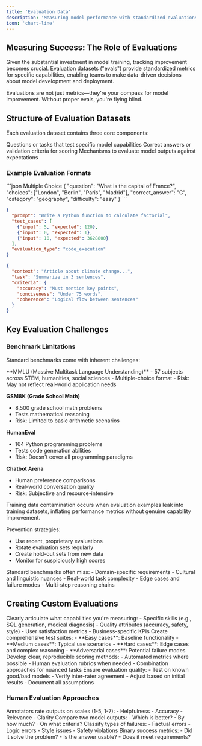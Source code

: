 ```yaml
---
title: 'Evaluation Data'
description: 'Measuring model performance with standardized evaluations and benchmarks'
icon: 'chart-line'
---
```


## Measuring Success: The Role of Evaluations

Given the substantial investment in model training, tracking improvement becomes crucial. Evaluation datasets ("evals") provide standardized metrics for specific capabilities, enabling teams to make data-driven decisions about model development and deployment.

<Note>
Evaluations are not just metrics—they're your compass for model improvement. Without proper evals, you're flying blind.
</Note>

## Structure of Evaluation Datasets

Each evaluation dataset contains three core components:

<CardGroup cols={3}>
<Card title="Test Prompts" icon="message">
  Questions or tasks that test specific model capabilities
</Card>

<Card title="Ground Truth" icon="check-circle">
  Correct answers or validation criteria for scoring
</Card>

<Card title="Scoring Logic" icon="calculator">
  Mechanisms to evaluate model outputs against expectations
</Card>
</CardGroup>

### Example Evaluation Formats

<CodeGroup>
```json Multiple Choice
{
  "question": "What is the capital of France?",
  "choices": ["London", "Berlin", "Paris", "Madrid"],
  "correct_answer": "C",
  "category": "geography",
  "difficulty": "easy"
}
```

```json Open-Ended Generation
{
  "prompt": "Write a Python function to calculate factorial",
  "test_cases": [
    {"input": 5, "expected": 120},
    {"input": 0, "expected": 1},
    {"input": 10, "expected": 3628800}
  ],
  "evaluation_type": "code_execution"
}
```

```json Comparative Evaluation
{
  "context": "Article about climate change...",
  "task": "Summarize in 3 sentences",
  "criteria": {
    "accuracy": "Must mention key points",
    "conciseness": "Under 75 words",
    "coherence": "Logical flow between sentences"
  }
}
```
</CodeGroup>

## Key Evaluation Challenges

### Benchmark Limitations

Standard benchmarks come with inherent challenges:

<Tabs>
<Tab title="Common Benchmarks">
**MMLU (Massive Multitask Language Understanding)**
- 57 subjects across STEM, humanities, social sciences
- Multiple-choice format
- Risk: May not reflect real-world application needs

**GSM8K (Grade School Math)**
- 8,500 grade school math problems
- Tests mathematical reasoning
- Risk: Limited to basic arithmetic scenarios

**HumanEval**
- 164 Python programming problems
- Tests code generation abilities
- Risk: Doesn't cover all programming paradigms

**Chatbot Arena**
- Human preference comparisons
- Real-world conversation quality
- Risk: Subjective and resource-intensive
</Tab>

<Tab title="Contamination Risks">
<Warning>
Training data contamination occurs when evaluation examples leak into training datasets, inflating performance metrics without genuine capability improvement.
</Warning>

Prevention strategies:
- Use recent, proprietary evaluations
- Rotate evaluation sets regularly
- Create hold-out sets from new data
- Monitor for suspiciously high scores
</Tab>

<Tab title="Coverage Gaps">
Standard benchmarks often miss:
- Domain-specific requirements
- Cultural and linguistic nuances
- Real-world task complexity
- Edge cases and failure modes
- Multi-step reasoning chains
</Tab>
</Tabs>

## Creating Custom Evaluations

<Steps>
<Step title="Define Evaluation Objectives">
Clearly articulate what capabilities you're measuring:
- Specific skills (e.g., SQL generation, medical diagnosis)
- Quality attributes (accuracy, safety, style)
- User satisfaction metrics
- Business-specific KPIs
</Step>

<Step title="Design Test Cases">
Create comprehensive test suites:
- **Easy cases**: Baseline functionality
- **Medium cases**: Typical use scenarios
- **Hard cases**: Edge cases and complex reasoning
- **Adversarial cases**: Potential failure modes
</Step>

<Step title="Establish Scoring Criteria">
Develop clear, reproducible scoring methods:
- Automated metrics where possible
- Human evaluation rubrics when needed
- Combination approaches for nuanced tasks
</Step>

<Step title="Validate and Iterate">
Ensure evaluation quality:
- Test on known good/bad models
- Verify inter-rater agreement
- Adjust based on initial results
- Document all assumptions
</Step>
</Steps>



### Human Evaluation Approaches

<CardGroup cols={2}>
<Card title="Likert Scale Rating" icon="star">
Annotators rate outputs on scales (1-5, 1-7):
- Helpfulness
- Accuracy
- Relevance
- Clarity
</Card>

<Card title="Pairwise Comparison" icon="scale-balanced">
Compare two model outputs:
- Which is better?
- By how much?
- On what criteria?
</Card>

<Card title="Error Categorization" icon="tags">
Classify types of failures:
- Factual errors
- Logic errors
- Style issues
- Safety violations
</Card>

<Card title="Task Completion" icon="check-square">
Binary success metrics:
- Did it solve the problem?
- Is the answer usable?
- Does it meet requirements?
</Card>
</CardGroup>









 